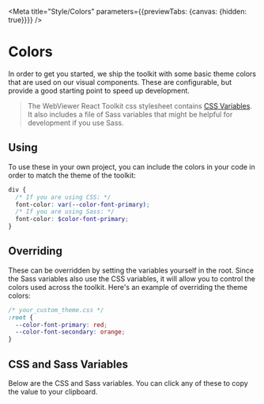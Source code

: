 
<Redirect />

<Meta title="Style/Colors" parameters={{previewTabs: {canvas: {hidden: true}}}} />

# Colors

In order to get you started, we ship the toolkit with some basic theme colors
that are used on our visual components. These are configurable, but provide a
good starting point to speed up development.

> The WebViewer React Toolkit css stylesheet contains
> [CSS Variables](https://developer.mozilla.org/en-US/docs/Web/CSS/Using_CSS_custom_properties).
> It also includes a file of Sass variables that might be helpful for development
> if you use Sass.

## Using

To use these in your own project, you can include the colors in your code in
order to match the theme of the toolkit:

```scss
div {
  /* If you are using CSS: */
  font-color: var(--color-font-primary);
  /* If you are using Sass: */
  font-color: $color-font-primary;
}
```
## Overriding

These can be overridden by setting the variables yourself in the root. Since the
Sass variables also use the CSS variables, it will allow you to control the
colors used across the toolkit. Here's an example of overriding the theme colors:

```css
/* your_custom_theme.css */
:root {
  --color-font-primary: red;
  --color-font-secondary: orange;
}
```

## CSS and Sass Variables

Below are the CSS and Sass variables. You can click any of these to copy the
value to your clipboard.

<Theme />